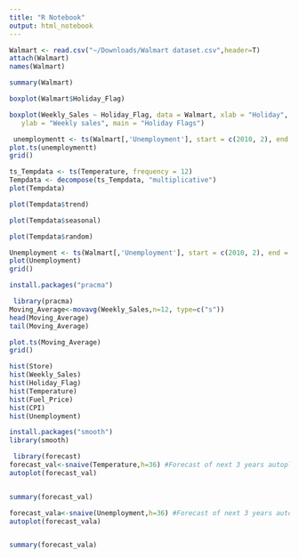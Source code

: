 ```yaml
---
title: "R Notebook"
output: html_notebook
---
```


```r
Walmart <- read.csv("~/Downloads/Walmart dataset.csv",header=T)
attach(Walmart)
names(Walmart)

summary(Walmart)

boxplot(Walmart$Holiday_Flag)

boxplot(Weekly_Sales ~ Holiday_Flag, data = Walmart, xlab = "Holiday",
   ylab = "Weekly sales", main = "Holiday Flags")

```
```r
 unemploymentt <- ts(Walmart[,'Unemployment'], start = c(2010, 2), end = c(2012,11),frequency = 12)
plot.ts(unemploymentt)
grid()
```
```r
ts_Tempdata <- ts(Temperature, frequency = 12) 
Tempdata <- decompose(ts_Tempdata, "multiplicative")
plot(Tempdata)

plot(Tempdata$trend)

plot(Tempdata$seasonal)

plot(Tempdata$random)
```
```r
Unemployment <- ts(Walmart[,'Unemployment'], start = c(2010, 2), end = c(2012,11),frequency = 12)
plot(Unemployment)
grid()
```
```r
install.packages("pracma")

 library(pracma) 
Moving_Average<-movavg(Weekly_Sales,n=12, type=c("s")) 
head(Moving_Average)
tail(Moving_Average)

plot.ts(Moving_Average)
grid()
```

```r
hist(Store)
hist(Weekly_Sales)
hist(Holiday_Flag)
hist(Temperature)
hist(Fuel_Price)
hist(CPI)
hist(Unemployment)
```

```r
install.packages("smooth")
library(smooth)

 library(forecast)
forecast_val<-snaive(Temperature,h=36) #Forecast of next 3 years autoplot(forecast_val)
autoplot(forecast_val)


summary(forecast_val)
```
```r
forecast_vala<-snaive(Unemployment,h=36) #Forecast of next 3 years autoplot(forecast_val)
autoplot(forecast_vala)


summary(forecast_vala)
```



